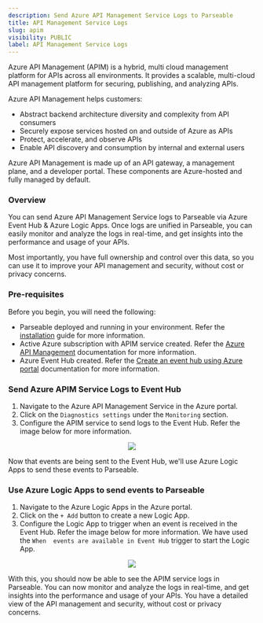 ```yaml
---
description: Send Azure API Management Service Logs to Parseable
title: API Management Service Logs
slug: apim
visibility: PUBLIC
label: API Management Service Logs
---
```


Azure API Management (APIM) is a hybrid, multi cloud management platform for APIs across all environments. It provides a scalable, multi-cloud API management platform for securing, publishing, and analyzing APIs.

Azure API Management helps customers:

- Abstract backend architecture diversity and complexity from API consumers
- Securely expose services hosted on and outside of Azure as APIs
- Protect, accelerate, and observe APIs
- Enable API discovery and consumption by internal and external users

Azure API Management is made up of an API gateway, a management plane, and a developer portal. These components are Azure-hosted and fully managed by default.

### Overview

You can send Azure API Management Service logs to Parseable via Azure Event Hub & Azure Logic Apps. Once logs are unified in Parseable, you can easily monitor and analyze the logs in real-time, and get insights into the performance and usage of your APIs. 

Most importantly, you have full ownership and control over this data, so you can use it to improve your API management and security, without cost or privacy concerns.

### Pre-requisites

Before you begin, you will need the following:

- Parseable deployed and running in your environment. Refer the [installation](https://www.parseable.com/docs/category/installation) guide for more information.
- Active Azure subscription with APIM service created. Refer the [Azure API Management](https://docs.microsoft.com/en-us/azure/api-management/) documentation for more information.
- Azure Event Hub created. Refer the [Create an event hub using Azure portal](https://docs.microsoft.com/en-us/azure/event-hubs/event-hubs-create) documentation for more information.

### Send Azure APIM Service Logs to Event Hub

1. Navigate to the Azure API Management Service in the Azure portal.
2. Click on the `Diagnostics settings` under the `Monitoring` section.
3. Configure the APIM service to send logs to the Event Hub. Refer the image below for more information.

<p align="center">
  <img src="https://parseable.com/azure/apim_diagnostics_settings.png"/>
</p>

Now that events are being sent to the Event Hub, we'll use Azure Logic Apps to send these events to Parseable.

### Use Azure Logic Apps to send events to Parseable

1. Navigate to the Azure Logic Apps in the Azure portal.
2. Click on the `+ Add` button to create a new Logic App.
3. Configure the Logic App to trigger when an event is received in the Event Hub. Refer the image below for more information. We have used the `When  events are available in Event Hub` trigger to start the Logic App.

<p align="center">
  <img src="https://parseable.com/azure/azure_logic_apps_parseable.png"/>
</p>

With this, you should now be able to see the APIM service logs in Parseable. You can now monitor and analyze the logs in real-time, and get insights into the performance and usage of your APIs. You have a detailed view of the API management and security, without cost or privacy concerns.
